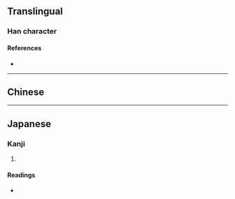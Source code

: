 {{also|界}}
{{character info}}
==Translingual==

===Han character===
{{Han char|rn=102|rad=田|as=04|sn=9|four=|canj=WOLL,XWOLL|ids=⿰田介}}

====References====
* {{Han ref|kx=0760.190|dkj=21776|dj=1170.120|hdz=42534.010|uh=754D|ud=30029}}

----

==Chinese==
{{zh-see|界|v}}

----

==Japanese==

===Kanji===
{{ja-kanji|grade=|rs=田04}}

# {{rfdef|ja|sort=田04}}

====Readings====
* {{ja-readings
|goon=け
|kanon=かい
|kun=さかい-
|nanori=}}